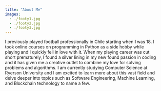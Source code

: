 ```yaml
---
title: "About Me"
images:
  - ./footy1.jpg
  - ./footy2.jpg
  - ./footy3.jpg
---
```


I previously played football professionally in Chile starting when I was 18. I took online courses on programming in Python as a side hobby while playing and I quickly fell in love with it.
When my playing career was cut short prematurely, I found a silver lining in my new found passion in coding and it has given me a creative outlet to combine my love for solving problems and algorithms.
I am currently studying Computer Science at Ryerson University and I am excited to learn more about this vast field and delve deeper into topics such as Software Engineering,
Machine Learning, and Blockchain technology to name a few.
